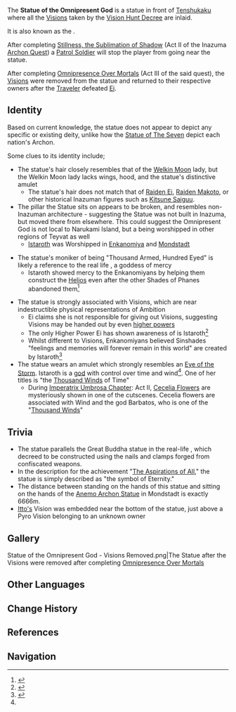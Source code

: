 {{Location Infobox
|image        = Statue of the Omnipresent God.png
|type         = Point of Interest
|region       = Inazuma
|area         = Narukami Island
|subarea      = Inazuma City
}}
The '''Statue of the Omnipresent God''' is a statue in front of [[Tenshukaku]] where all the [[Vision]]s taken by the [[Vision Hunt Decree]] are inlaid.

It is also known as the {{Lang|'''Statue of the Thousand-Armed, Hundred-Eyed God'''|ja={{Rubi|千|せん|手|じゅ|百|ひゃく|目|もく|神|しん|像|ぞう}}|ja_rm=Senju-Hyakumoku Shinzou}}.

After completing [[Stillness, the Sublimation of Shadow]] (Act II of the Inazuma [[Archon Quests|Archon Quest]]) a [[Patrol Soldier]] will stop the player from going near the statue.

After completing [[Omnipresence Over Mortals]] (Act III of the said quest), the [[Visions]] were removed from the statue and returned to their respective owners after the [[Traveler]] defeated [[Raiden Shogun|Ei]].

==Identity==
Based on current knowledge, the statue does not appear to depict any specific or existing deity, unlike how the [[Statue of The Seven]] depict each nation's Archon.

Some clues to its identity include;

*The statue's hair closely resembles that of the [[Blessing of the Welkin Moon|Welkin Moon]] lady, but the Welkin Moon lady lacks wings, hood, and the statue's distinctive amulet
**The statue's hair does not match that of [[Ei|Raiden Ei]], [[Makoto|Raiden Makoto]], or other historical Inazuman figures such as [[Kitsune Saiguu]].
* The pillar the Statue sits on appears to be broken, and resembles non-Inazuman architecture - suggesting the Statue was not built in Inazuma, but moved there from elsewhere. This could suggest the Omnipresent God is not local to Narukami Island, but a being worshipped in other regions of Teyvat as well
**[[Istaroth]] was Worshipped in [[Enkanomiya]] and [[Mondstadt]]

*The statue's moniker of being "Thousand Armed, Hundred Eyed" is likely a reference to the real life {{w|Guanyin|Buddhist bodhisattva Thousand-Armed and Thousand-Eyed Guanyin/Kannon}}, a goddess of mercy
**Istaroth showed mercy to the Enkanomiyans by helping them construct the [[Dainichi Mikoshi|Helios]] even after the other Shades of Phanes abandoned them<ref name="BS&M">{{Ref/Book|The Byakuyakoku Collection|2|Before Sun and Moon}}</ref>

* The statue is strongly associated with Visions, which are near indestructible physical representations of Ambition
**Ei claims she is not responsible for giving out Visions, suggesting Visions may be handed out by even [[Celestia|higher powers]]
**The only Higher Power Ei has shown awareness of is Istaroth<ref>{{Ref/Quest|Radiant Sakura}}</ref>
**Whilst different to Visions, Enkanomiyans believed Sinshades "feelings and memories will forever remain in this world" are created by Istaroth<ref>{{Ref/Loading|Sinshades}}</ref>
*The statue wears an amulet which strongly resembles an [[Eye of the Storm]]. Istaroth is a [[god]] with control over time and wind<ref name="BS&M" />. One of her titles is "the [[Thousand Winds]] of Time"
**During [[Imperatrix Umbrosa Chapter]]: Act II, [[Cecilia|Cecelia Flowers]] are mysteriously shown in one of the cutscenes. Cecelia flowers are associated with Wind and the god Barbatos, who is one of the "[[Thousand Winds]]"

==Trivia==
*The statue parallels the Great Buddha statue in the real-life {{Lang|{{w|sword hunt}}|ja=刀狩|ja_rm=katanagari}}, which {{w|Toyotomi Hideyoshi}} decreed to be constructed using the nails and clamps forged from confiscated weapons.
*In the description for the achievement "[[The Aspirations of All]]," the statue is simply described as "the symbol of Eternity."
*The distance between standing on the hands of this statue and sitting on the hands of the [[Anemo Archon Statue]] in Mondstadt is exactly 6666m.
*[[Arataki Itto|Itto's]] Vision was embedded near the bottom of the statue, just above a Pyro Vision belonging to an unknown owner

==Gallery==
<gallery hideaddbutton="true" captionalign="center">
Statue of the Omnipresent God - Visions Removed.png|The Statue after the Visions were removed after completing [[Omnipresence Over Mortals]]
</gallery>

==Other Languages==
{{Other Languages
|en      = Statue of the Omnipresent God
|zhs     = 千手百眼神像
|zhs_rm  = Qiānshǒu-Bǎiyǎn Shénxiàng
|zht     = 千手百眼神像
|zht_rm  = Qiānshǒu-Bǎiyǎn Shénxiàng
|zh_tl   = Statue of the Thousand-Armed and Hundred-Eyed God
|ja      = {{Rubi|千|せん|手|じゅ|百|ひゃく|目|もく|神|しん|像|ぞう}}
|ja_rm   = Senju-Hyakumoku Shinzou<ref>{{Ref/Quest|Three Wishes|note=Japanese Voice-Over}}</ref>
|ja_tl   = Statue of the Thousand-Armed and Hundred-Eyed God
|ko      = {{tt|천수백안|千手百眼}} {{tt|신상|神像}}
|ko_rm   = Cheonsu-baegan Sinsang
|ko_tl   = Statue of the Thousand-Armed and Hundred-Eyed God
|es      = Estatua de la Diosa Omnipresente
|es_tl   = Statue of the Omnipresent Goddess
|fr      = Statue de la divinité omniprésente
|fr_tl   = Statue of the Omnipresent Deity
|ru      = Статуя всевидящего божества
|ru_tl   = Statue of the All-Seeing Deity
|th      = Statue of the Omnipresent God
|vi      = {{tt|Tượng|像}} Trăm Mắt Nghìn Tay
|vi_tl   = Hundred-Eyed, Thousand-Armed Statue
|de      = Statue des Allgegenwärtigen Gottes
|de_tl   = Statue of the Omnipresent God
|id      = Patung Omnipresent God
|id_tl   = Omnipresent God Statue
|pt      = Estátua da Deusa Onipresente
|pt_tl   = Statue of the Omnipresent Goddess
}}

==Change History==
{{Change History|2.0}}

==References==
{{Reflist}}

==Navigation==
{{PoI Navbox|Inazuma}}